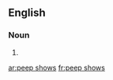 ==English==

===Noun===
{{head|en|plural}}

# {{plural of|peep show|lang=en}}

[[ar:peep shows]]
[[fr:peep shows]]